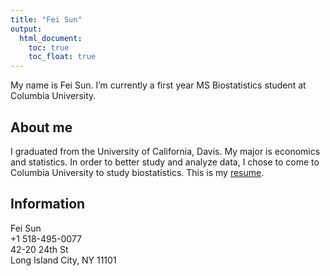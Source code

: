 ```yaml
---
title: "Fei Sun"
output: 
  html_document:
    toc: true
    toc_float: true
---
```


My name is Fei Sun. I'm currently a first year MS Biostatistics student at Columbia University.

## About me

I graduated from the University of California, Davis. My major is economics and statistics. In order to better study and analyze data, I chose to come to Columbia University to study biostatistics. This is my [resume](fs_resume.pdf).

## Information

Fei Sun\
+1 518-495-0077\
42-20 24th St\
Long Island City, NY 11101